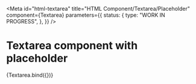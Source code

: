 <!-- @license CC0-1.0 -->


<Meta
  id="html-textarea"
  title="HTML Component/Textarea/Placeholder"
  component={Textarea}
  parameters={{
    status: {
      type: "WORK IN PROGRESS",
    },
  }}
/>

# Textarea component with placeholder

<Canvas>
  <Story
    name="Placeholder"
    args={{
      placeholder: "The Quick Brown Fox Jumps Over The Lazy Dog",
    }}
  >
    {Textarea.bind({})}
  </Story>
</Canvas>
